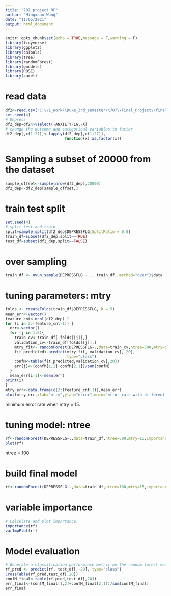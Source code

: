 ---
title: "707_project_RF"
author: "Mingxuan Wang"
date: "11/05/2021"
output: html_document
---

```{r setup, include=FALSE}
knitr::opts_chunk$set(echo = TRUE,message = F,warning = F)
library(tidyverse)
library(ggplot2)
library(caTools)
library(tree)
library(randomForest)
library(gmodels) 
library(ROSE)
library(caret)
```

# read data
```{r}
df2<-read.csv("C:\\1_Work\\Duke_3rd_semester\\707\\Final_Project\\final_code\\mh_data.csv")
set.seed(4)
# Depress
df2_dep=df2%>%select(-ANXIETYFLG,-X)
# change the outcome and categorical variables to factor
df2_dep[,c(1:27)]<-lapply(df2_dep[,c(1:27)], 
                          function(x) as.factor(x))
```

# Sampling a subset of 20000 from the dataset
```{r}
sample_offset<-sample(nrow(df2_dep),20000)
df2_dep<-df2_dep[sample_offset,]
```

# train test split
```{r}
set.seed(4)
# split test and train
split=sample.split(df2_dep$DEPRESSFLG,SplitRatio = 0.8)
train_df=subset(df2_dep,split==TRUE)
test_df=subset(df2_dep,split==FALSE)
```

# over sampling
```{r}
train_df <- ovun.sample(DEPRESSFLG ~ ., train_df, method="over")$data
```

# tuning parameters: mtry
```{r}
folds <- createFolds(train_df$DEPRESSFLG, k = 5)
mean_err<-vector()
feature_cnt<-ncol(df2_dep)-1
for (i in 2:(feature_cnt-1)) {
  err<-vector()
  for (j in 1:5){
    train_cv<-train_df[-folds[[j]],]
    validation_cv<-train_df[folds[[j]],]
    mtry_fit<- randomForest(DEPRESSFLG~.,data=train_cv,ntree=500,mtry=i,importance=TRUE)
    fit_predicted<-predict(mtry_fit, validation_cv[,-20],
                           type="class")
    confM<-table(fit_predicted,validation_cv[,20])
    err[j]<-(confM[1,2]+confM[2,1])/sum(confM)
  }
  mean_err[i-1]<-mean(err)
print(i)
}
mtry_err<-data.frame(c(2:(feature_cnt-1)),mean_err)
plot(mtry_err,xlab="mtry",ylab="error",main="error rate with different mtry",type="l")
```
minimum error rate when mtry = 15.

# tuning model: ntree
```{r}
rf<-randomForest(DEPRESSFLG~.,data=train_df,ntree=500,mtry=15,importance=TRUE)
plot(rf)
```
ntree = 100

# build final model
```{r}
rf<-randomForest(DEPRESSFLG~.,data=train_df,ntree=100,mtry=15,importance=TRUE)
```

# variable importance
```{r, fig.height=10, fig.width=10}
# Calculate and plot importance:
importance(rf)
varImpPlot(rf)
```

# Model evaluation
```{r}
# Generate a classification performance metric on the random forest model:
rf_pred <- predict(rf, test_df[,-20], type="class")
CrossTable(rf_pred,test_df[,20])
confM_final<-table(rf_pred,test_df[,20])
err_final<-(confM_final[1,2]+confM_final[2,1])/sum(confM_final)
err_final
```
